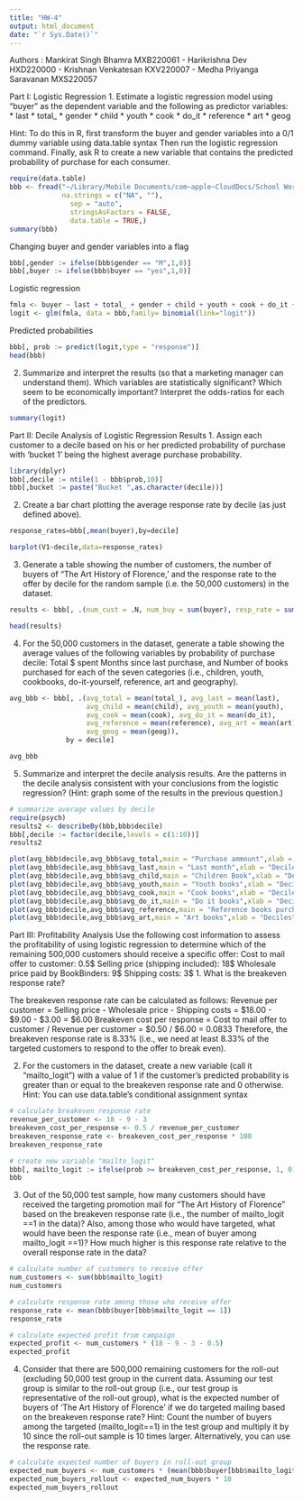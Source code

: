 ```yaml
---
title: "HW-4"
output: html_document
date: "`r Sys.Date()`"
---
```


Authors : Mankirat Singh Bhamra MXB220061 - Harikrishna Dev HXD220000 - Krishnan Venkatesan KXV220007 - Medha Priyanga Saravanan MXS220057

Part I: Logistic Regression
1. Estimate a logistic regression model using "buyer" as the dependent variable and the following as predictor variables:
* last
* total_ 
* gender 
* child 
* youth 
* cook 
* do_it 
* reference 
* art
* geog

Hint: To do this in R, first transform the buyer and gender variables into a 0/1 dummy variable using data.table syntax
Then run the logistic regression command.
Finally, ask R to create a new variable that contains the predicted probability of purchase for each consumer.

```r
require(data.table)
bbb <- fread("~/Library/Mobile Documents/com~apple~CloudDocs/School Work/Sem 2/BUAN 6337/BUAN_6337_Predictive_Analysis/HW/HW-4/BBB.csv", 
             na.strings = c("NA", ""), 
               sep = "auto",
               stringsAsFactors = FALSE,
               data.table = TRUE,)
summary(bbb)

```

Changing buyer and gender variables into a flag

```r

bbb[,gender := ifelse(bbb$gender == "M",1,0)]
bbb[,buyer := ifelse(bbb$buyer == "yes",1,0)]

```

Logistic regression

```r
fmla <- buyer ~ last + total_ + gender + child + youth + cook + do_it + reference + art + geog
logit <- glm(fmla, data = bbb,family= binomial(link="logit"))

```
Predicted probabilities 

```r
bbb[, prob := predict(logit,type = "response")]
head(bbb)
```

2. Summarize and interpret the results (so that a marketing manager can understand them). Which variables are statistically significant? Which seem to be economically important? Interpret the odds-ratios for each of the predictors.

```r

summary(logit)

```


Part II: Decile Analysis of Logistic Regression Results
1. Assign each customer to a decile based on his or her predicted probability of purchase with ‘bucket 1’ being the highest average purchase probability.

```r
library(dplyr)
bbb[,decile := ntile(1 - bbb$prob,10)]
bbb[,bucket := paste("Bucket ",as.character(decile))]

```

2. Create a bar chart plotting the average response rate by decile (as just defined above).

```r

response_rates=bbb[,mean(buyer),by=decile]

barplot(V1~decile,data=response_rates)

```

3. Generate a table showing the number of customers, the number of buyers of "The Art History of Florence,' and the response rate to the offer by decile for the random sample (i.e. the 50,000 customers) in the dataset.

```r

results <- bbb[, .(num_cust = .N, num_buy = sum(buyer), resp_rate = sum(buyer) / .N), by = decile]

head(results)

```

4. For the 50,000 customers in the dataset, generate a table showing the average values of the following variables by probability of purchase decile:
Total $ spent
Months since last purchase, and
Number of books purchased for each of the seven categories (i.e., children, youth, cookbooks, do-it-yourself, reference, art and geography).

```r

avg_bbb <- bbb[, .(avg_total = mean(total_), avg_last = mean(last), 
                   avg_child = mean(child), avg_youth = mean(youth),
                   avg_cook = mean(cook), avg_do_it = mean(do_it),
                   avg_reference = mean(reference), avg_art = mean(art),
                   avg_geog = mean(geog)), 
              by = decile]

avg_bbb

```

5. Summarize and interpret the decile analysis results. Are the patterns in the decile analysis consistent with your conclusions from the logistic regression? (Hint: graph some of the results in the previous question.)

```r
# summarize average values by decile
require(psych)
results2 <- describeBy(bbb,bbb$decile)
bbb[,decile := factor(decile,levels = c(1:10))]
results2
```
```r

plot(avg_bbb$decile,avg_bbb$avg_total,main = "Purchase ammount",xlab = "Deciles",ylab = "Average price")
plot(avg_bbb$decile,avg_bbb$avg_last,main = "Last month",xlab = "Deciles",ylab = "Number of months since most recent purchase")
plot(avg_bbb$decile,avg_bbb$avg_child,main = "Children Book",xlab = "Deciles",ylab = "Average number of children's books purchased")
plot(avg_bbb$decile,avg_bbb$avg_youth,main = "Youth books",xlab = "Deciles",ylab = "Average number of youth books purchased")
plot(avg_bbb$decile,avg_bbb$avg_cook,main = "Cook books",xlab = "Deciles",ylab = "Average number of cook books purchased")
plot(avg_bbb$decile,avg_bbb$avg_do_it,main = "Do it books",xlab = "Deciles",ylab = "Average number of do it books purchased")
plot(avg_bbb$decile,avg_bbb$avg_reference,main = "Reference books purchased",xlab = "Deciles",ylab = "Average number of reference books purchased")
plot(avg_bbb$decile,avg_bbb$avg_art,main = "Art books",xlab = "Deciles",ylab = "Average number of art books purchased")

```


Part III: Profitability Analysis 
Use the following cost information to assess the profitability of using logistic regression to 
determine which of the remaining 500,000 customers should receive a specific offer: 
Cost to mail offer to customer: 0.5$
Selling price (shipping included): 18$
Wholesale price paid by BookBinders: 9$
Shipping costs: 3$
1. What is the breakeven response rate? 

The breakeven response rate can be calculated as follows:
Revenue per customer = Selling price - Wholesale price - Shipping costs = $18.00 - $9.00 - $3.00 = $6.00
Breakeven cost per response = Cost to mail offer to customer / Revenue per customer = $0.50 / $6.00 = 0.0833
Therefore, the breakeven response rate is 8.33% (i.e., we need at least 8.33% of the targeted customers to respond to the offer to break even).

2. For the customers in the dataset, create a new variable (call it "mailto_logit") with a value of 1 
if the customer's predicted probability is greater than or equal to the breakeven response 
rate and 0 otherwise. 
Hint: You can use data.table’s conditional assignment syntax

```r
# calculate breakeven response rate
revenue_per_customer <- 18 - 9 - 3
breakeven_cost_per_response <- 0.5 / revenue_per_customer
breakeven_response_rate <- breakeven_cost_per_response * 100
breakeven_response_rate

# create new variable "mailto_logit"
bbb[, mailto_logit := ifelse(prob >= breakeven_cost_per_response, 1, 0)]
bbb
```

3. Out of the 50,000 test sample, how many customers should have received the targeting 
promotion mail for “The Art History of Florence” based on the breakeven response rate (i.e., 
the number of mailto_logit ==1 in the data)? Also, among those who would have targeted, 
what would have been the response rate (i.e., mean of buyer among mailto_logit ==1)? How 
much higher is this response rate relative to the overall response rate in the data?

```r
# calculate number of customers to receive offer
num_customers <- sum(bbb$mailto_logit)
num_customers

# calculate response rate among those who receive offer
response_rate <- mean(bbb$buyer[bbb$mailto_logit == 1])
response_rate

# calculate expected profit from campaign
expected_profit <- num_customers * (18 - 9 - 3 - 0.5)
expected_profit
```

4. Consider that there are 500,000 remaining customers for the roll-out (excluding 50,000 test 
group in the current data. Assuming our test group is similar to the roll-out group (i.e., our 
test group is representative of the roll-out group), what is the expected number of buyers of 
'The Art History of Florence' if we do targeted mailing based on the breakeven response rate?
Hint: Count the number of buyers among the targeted (mailto_logit==1) in the test group and 
multiply it by 10 since the roll-out sample is 10 times larger. Alternatively, you can use the 
response rate.

```r

# calculate expected number of buyers in roll-out group
expected_num_buyers <- num_customers * (mean(bbb$buyer[bbb$mailto_logit == 1]) / mean(bbb$mailto_logit))
expected_num_buyers_rollout <- expected_num_buyers * 10
expected_num_buyers_rollout

```



